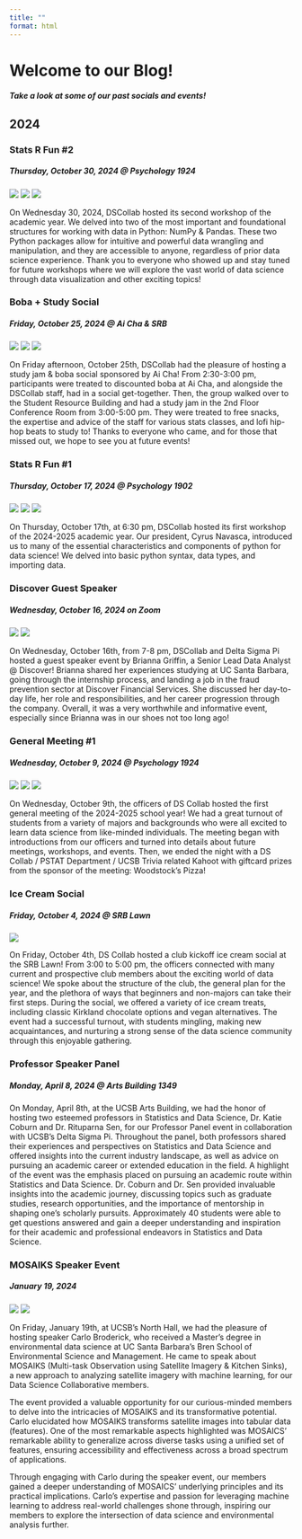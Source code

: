 ```yaml
---
title: ""
format: html
---
```



<div class="blogheader">
  <h1>Welcome to our Blog!</h1>
  <h5>Take a look at some of our past socials and events!</h5>
</div>

<h2>2024</h2>
<!--- Stats R Fun #2 --->
<div class="post">
<h3>Stats R Fun #2</h3>
<h5>Thursday, October 30, 2024 @ Psychology 1924</h5>
<img src="../Images/2425Workshops/STATSRFUN2/socialmediagraphic.jpg">
<img src="../Images/2425Workshops/STATSRFUN2/sideshot.JPG">
<img src="../Images/2425Workshops/STATSRFUN2/pythonpackages.JPG">
<p>
On Wednesday 30, 2024, DSCollab hosted its second workshop of the academic year.  We delved into two of the most important and foundational structures for working with data in Python: NumPy & Pandas. These two Python packages allow for intuitive and powerful data wrangling and manipulation, and they are accessible to anyone, regardless of prior data science experience. Thank you to everyone who showed up and stay tuned for future workshops where we will explore the vast world of data science through data visualization and other exciting topics!
</p>
</div>

<!--- Boba + Study Social --->
<div class="post">
<h3>Boba + Study Social</h3>
<h5>Friday, October 25, 2024 @ Ai Cha & SRB</h5>
<img src="../Images/Blog/STUDYJAM/studyjam1.jpeg">
<img src="../Images/Blog/STUDYJAM/studyjam2.jpeg">
<img src="../Images/Blog/STUDYJAM/studyjam3.jpeg">
<p>
On Friday afternoon, October 25th, DSCollab had the pleasure of hosting a study jam & boba social sponsored by Ai Cha! From 2:30-3:00 pm, participants were treated to discounted boba at Ai Cha, and alongside the DSCollab staff, had in a social get-together. Then, the group walked over to the Student Resource Building and had a study jam in the 2nd Floor Conference Room from 3:00-5:00 pm. They were treated to free snacks, the expertise and advice of the staff for various stats classes, and lofi hip-hop beats to study to! Thanks to everyone who came, and for those that missed out, we hope to see you at future events!
</p>
</div>

<!--- Stats R Fun #1 --->
<div class="post">
<h3>Stats R Fun #1</h3>
<h5>Thursday, October 17, 2024 @ Psychology 1902</h5>
<img src="../Images/2425Workshops/STATSRFUN1/statsrfun1_cyrusthinkaboutit.jpg">
<img src="../Images/2425Workshops/STATSRFUN1/statsrfun1_topview1.jpg">
<img src="../Images/2425Workshops/STATSRFUN1/statsrfun1_cyrustypes.jpg">
<p>
On Thursday, October 17th, at 6:30 pm, DSCollab hosted its first workshop of the 2024-2025 academic year. Our president, Cyrus Navasca, introduced us to many of the essential characteristics and components of python for data science! We delved into basic python syntax, data types, and importing data. 
</p>
</div>

<!--- Discover Guest Speaker --->
<div class="post">
<h3>Discover Guest Speaker</h3>
<h5>Wednesday, October 16, 2024 on Zoom</h5>
<img src="../Images/Blog/DISCOVER/discover1.jpeg">
<img src="../Images/Blog/DISCOVER/discover2.jpeg">
<p>
On Wednesday, October 16th, from 7-8 pm, DSCollab and Delta Sigma Pi hosted a guest speaker event by Brianna Griffin, a Senior Lead Data Analyst @ Discover! Brianna shared her experiences studying at UC Santa Barbara, going through the internship process, and landing a job in the fraud prevention sector at Discover Financial Services. She discussed her day-to-day life, her role and responsibilities, and her career progression through the company. Overall, it was a very worthwhile and informative event, especially since Brianna was in our shoes not too long ago!
</p>
</div>

<!--- General Meeting #1 --->
<div class="post">
<h3>General Meeting #1</h3>
<h5>Wednesday, October 9, 2024 @ Psychology 1924</h5>
<img src="../Images/2425Workshops/GM1/2425gm10.JPG">
<img src="../Images/2425Workshops/GM1/2425gm12.JPG">
<img src="../Images/2425Workshops/GM1/2425gm17.JPG">
<p>
On Wednesday, October 9th, the officers of DS Collab hosted the first general meeting of the 2024-2025 school year! We had a great turnout of students from a variety of majors and backgrounds who were all excited to learn data science from like-minded individuals. The meeting began with introductions from our officers and turned into details about future meetings, workshops, and events. Then, we ended the night with a DS Collab / PSTAT Department / UCSB Trivia related Kahoot with giftcard prizes from the sponsor of the meeting: Woodstock's Pizza!
</p>
</div>

<!--- Ice Cream Social --->
<div class="post">
<h3>Ice Cream Social</h3>
<h5>Friday, October 4, 2024 @ SRB Lawn</h5>
<img src="../Images/Blog/icecreamsocial.jpg">
<p>

On Friday, October 4th, DS Collab hosted a club kickoff ice cream social at the SRB Lawn! From 3:00 to 5:00 pm, the officers connected with many current and prospective club members about the exciting world of data science! We spoke about the structure of the club, the general plan for the year, and the plethora of ways that beginners and non-majors can take their first steps. During the social, we offered a variety of ice cream treats, including classic Kirkland chocolate options and vegan alternatives. The event had a successful turnout, with students mingling, making new acquaintances, and nurturing a strong sense of the data science community through this enjoyable gathering.
</p>
</div>

<!--- Professor Panel --->
<div class="post">
<h3>Professor Speaker Panel</h3>
<h5>Monday, April 8, 2024 @ Arts Building 1349</h5>

<p>
On Monday, April 8th, at the UCSB Arts Building, we had the honor of hosting two esteemed professors in Statistics and Data Science, Dr. Katie Coburn and Dr. Rituparna Sen, for our Professor Panel event in collaboration with UCSB’s Delta Sigma Pi. Throughout the panel, both professors shared their experiences and perspectives on Statistics and Data Science and offered insights into the current industry landscape, as well as advice on pursuing an academic career or extended education in the field. A highlight of the event was the emphasis placed on pursuing an academic route within Statistics and Data Science. Dr. Coburn and Dr. Sen provided invaluable insights into the academic journey, discussing topics such as graduate studies, research opportunities, and the importance of mentorship in shaping one's scholarly pursuits. Approximately 40 students were able to get questions answered and gain a deeper understanding and inspiration for their academic and professional endeavors in Statistics and Data Science.
</p>
</div>

<!--- MOSAIKS Speaker --->
<div class="post">
<h3>MOSAIKS Speaker Event</h3>
<h5>January 19, 2024</h5>
<img src="../Images/Blog/MOSAIKS/Photo1.JPG">
<img src="../Images/Blog/MOSAIKS/Photo2.JPG">
<p>
On Friday, January 19th, at UCSB's North Hall, we had the pleasure of hosting speaker Carlo Broderick, who received a Master's degree in environmental data science at UC Santa Barbara's Bren School of Environmental Science and Management. He came to speak about MOSAIKS (Multi-task Observation using Satellite Imagery & Kitchen Sinks), a new approach to analyzing satellite imagery with machine learning, for our Data Science Collaborative members.

The event provided a valuable opportunity for our curious-minded members to delve into the intricacies of MOSAIKS and its transformative potential. Carlo elucidated how MOSAIKS transforms satellite images into tabular data (features). One of the most remarkable aspects highlighted was MOSAICS' remarkable ability to generalize across diverse tasks using a unified set of features, ensuring accessibility and effectiveness across a broad spectrum of applications.

Through engaging with Carlo during the speaker event, our members gained a deeper understanding of MOSAICS' underlying principles and its practical implications. Carlo's expertise and passion for leveraging machine learning to address real-world challenges shone through, inspiring our members to explore the intersection of data science and environmental analysis further.
</p>
</div>